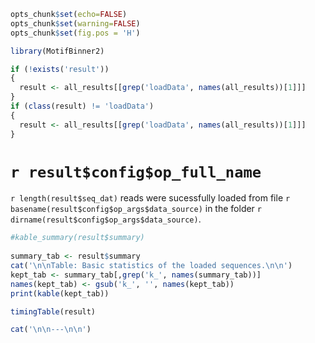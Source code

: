 ```r
opts_chunk$set(echo=FALSE)
opts_chunk$set(warning=FALSE)
opts_chunk$set(fig.pos = 'H')

library(MotifBinner2)

if (!exists('result'))
{
  result <- all_results[[grep('loadData', names(all_results))[1]]]
}
if (class(result) != 'loadData')
{
  result <- all_results[[grep('loadData', names(all_results))[1]]]
}
```

# `r result$config$op_full_name`

`r length(result$seq_dat)` reads were sucessfully loaded from file `r basename(result$config$op_args$data_source)` in the folder `r dirname(result$config$op_args$data_source)`.

```r
#kable_summary(result$summary)
  
summary_tab <- result$summary
cat('\n\nTable: Basic statistics of the loaded sequences.\n\n')
kept_tab <- summary_tab[,grep('k_', names(summary_tab))]
names(kept_tab) <- gsub('k_', '', names(kept_tab))
print(kable(kept_tab))

timingTable(result)
```

```r
cat('\n\n---\n\n')
```
